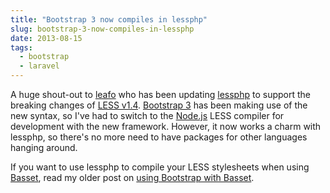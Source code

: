```yaml
---
title: "Bootstrap 3 now compiles in lessphp"
slug: bootstrap-3-now-compiles-in-lessphp
date: 2013-08-15
tags:
  - bootstrap
  - laravel
---
```


A huge shout-out to [leafo](https://github.com/leafo) who has been updating [lessphp](https://github.com/leafo/lessphp) to support the breaking changes of [LESS v1.4](http://lesscss.org). [Bootstrap 3](http://getbootstrap.com) has been making use of the new syntax, so I've had to switch to the [Node.js](http://nodejs.org/) LESS compiler for development with the new framework. However, it now works a charm with lessphp, so there's no more need to have packages for other languages hanging around.

If you want to use lessphp to compile your LESS stylesheets when using [Basset](https://github.com/jasonlewis/basset), read my older post on [using Bootstrap with Basset](https://www.dwightwatson.com/posts/using-bootstrap-less-with-basset).
